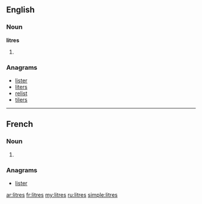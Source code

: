 ==English==

===Noun===
'''litres'''

# {{plural of|[[litre]]}}

===Anagrams===
* [[lister#English|lister]]
* [[liters#English|liters]]
* [[relist#English|relist]]
* [[tilers#English|tilers]]

----

==French==

===Noun===
{{infl|fr|noun}}

# {{plural of|[[litre#French|litre]]|lang=fr}}

===Anagrams===
* [[lister#French|lister]]

[[ar:litres]]
[[fr:litres]]
[[my:litres]]
[[ru:litres]]
[[simple:litres]]